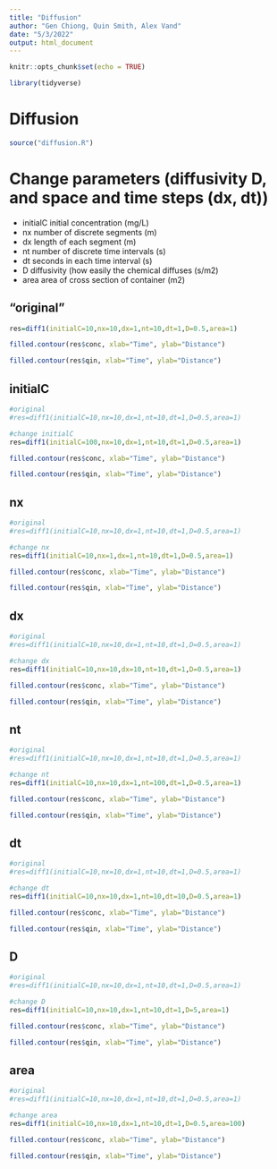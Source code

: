 ```yaml
---
title: "Diffusion"
author: "Gen Chiong, Quin Smith, Alex Vand"
date: "5/3/2022"
output: html_document
---
```


```r
knitr::opts_chunk$set(echo = TRUE)

library(tidyverse)
```

# Diffusion

```r
source("diffusion.R")
```



# Change parameters (diffusivity D, and space and time steps (dx, dt))

- initialC  initial concentration (mg/L)
- nx  number of discrete segments (m)
- dx length of each segment (m)
- nt  number of discrete time intervals (s)
- dt  seconds in each time interval (s)
- D  diffusivity (how easily the chemical diffuses (s/m2)
- area area of cross section of container (m2)


## "original"
```r
res=diff1(initialC=10,nx=10,dx=1,nt=10,dt=1,D=0.5,area=1)

filled.contour(res$conc, xlab="Time", ylab="Distance")

filled.contour(res$qin, xlab="Time", ylab="Distance")
```


## initialC


```r
#original
#res=diff1(initialC=10,nx=10,dx=1,nt=10,dt=1,D=0.5,area=1)

#change initialC
res=diff1(initialC=100,nx=10,dx=1,nt=10,dt=1,D=0.5,area=1)

filled.contour(res$conc, xlab="Time", ylab="Distance")

filled.contour(res$qin, xlab="Time", ylab="Distance")
```


## nx


```r
#original
#res=diff1(initialC=10,nx=10,dx=1,nt=10,dt=1,D=0.5,area=1)

#change nx
res=diff1(initialC=10,nx=1,dx=1,nt=10,dt=1,D=0.5,area=1)

filled.contour(res$conc, xlab="Time", ylab="Distance")

filled.contour(res$qin, xlab="Time", ylab="Distance")
```


## dx

```r
#original
#res=diff1(initialC=10,nx=10,dx=1,nt=10,dt=1,D=0.5,area=1)

#change dx
res=diff1(initialC=10,nx=10,dx=10,nt=10,dt=1,D=0.5,area=1)

filled.contour(res$conc, xlab="Time", ylab="Distance")

filled.contour(res$qin, xlab="Time", ylab="Distance")
```



## nt


```r
#original
#res=diff1(initialC=10,nx=10,dx=1,nt=10,dt=1,D=0.5,area=1)

#change nt
res=diff1(initialC=10,nx=10,dx=1,nt=100,dt=1,D=0.5,area=1)

filled.contour(res$conc, xlab="Time", ylab="Distance")

filled.contour(res$qin, xlab="Time", ylab="Distance")
```



## dt


```r
#original
#res=diff1(initialC=10,nx=10,dx=1,nt=10,dt=1,D=0.5,area=1)

#change dt
res=diff1(initialC=10,nx=10,dx=1,nt=10,dt=10,D=0.5,area=1)

filled.contour(res$conc, xlab="Time", ylab="Distance")

filled.contour(res$qin, xlab="Time", ylab="Distance")
```


## D


```r
#original
#res=diff1(initialC=10,nx=10,dx=1,nt=10,dt=1,D=0.5,area=1)

#change D
res=diff1(initialC=10,nx=10,dx=1,nt=10,dt=1,D=5,area=1)

filled.contour(res$conc, xlab="Time", ylab="Distance")

filled.contour(res$qin, xlab="Time", ylab="Distance")
```


## area


```r
#original
#res=diff1(initialC=10,nx=10,dx=1,nt=10,dt=1,D=0.5,area=1)

#change area
res=diff1(initialC=10,nx=10,dx=1,nt=10,dt=1,D=0.5,area=100)

filled.contour(res$conc, xlab="Time", ylab="Distance")

filled.contour(res$qin, xlab="Time", ylab="Distance")
```







